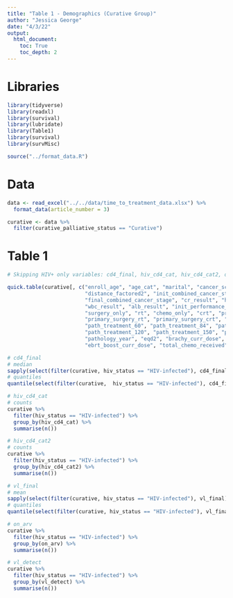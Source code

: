 ```yaml
---
title: "Table 1 - Demographics (Curative Group)"
author: "Jessica George"
date: "4/3/22"
output:
  html_document:
    toc: True
    toc_depth: 2
---
```


# Libraries
```r
library(tidyverse)
library(readxl)
library(survival)
library(lubridate)
library(Table1)
library(survival)
library(survMisc)

source("../format_data.R")
```


# Data
```r
data <- read_excel("../../data/time_to_treatment_data.xlsx") %>% 
  format_data(article_number = 3)

curative <- data %>% 
  filter(curative_palliative_status == "Curative")
```


# Table 1
```r
# Skipping HIV+ only variables: cd4_final, hiv_cd4_cat, hiv_cd4_cat2, on_arv, vl_detect... See below for calculations for these variables

quick.table(curative[, c("enroll_age", "age_cat", "marital", "cancer_screening", 
                         "distance_factored2", "init_combined_cancer_stage", 
                         "final_combined_cancer_stage", "cr_result", "hb_result", "neut_result", 
                         "wbc_result", "alb_result", "init_performance_status", "hiv_status",
                         "surgery_only", "rt", "chemo_only", "crt", "primary_surgery_chemo", 
                         "primary_surgery_rt", "primary_surgery_crt", "path_treatment_30", 
                         "path_treatment_60", "path_treatment_84", "path_treatment_90", 
                         "path_treatment_120", "path_treatment_150", "path_treatment_180", 
                         "pathology_year", "eqd2", "brachy_curr_dose", "ebrt_curr_dose", 
                         "ebrt_boost_curr_dose", "total_chemo_received", "treat_response")])
```


```r
# cd4_final
# median
sapply(select(filter(curative, hiv_status == "HIV-infected"), cd4_final), median, na.rm = T)
# quantiles
quantile(select(filter(curative,  hiv_status == "HIV-infected"), cd4_final), probs = c(0.25, 0.75), na.rm = T)

# hiv_cd4_cat
# counts
curative %>% 
  filter(hiv_status == "HIV-infected") %>% 
  group_by(hiv_cd4_cat) %>% 
  summarise(n())

# hiv_cd4_cat2
# counts
curative %>% 
  filter(hiv_status == "HIV-infected") %>% 
  group_by(hiv_cd4_cat2) %>% 
  summarise(n())

# vl_final
# mean
sapply(select(filter(curative, hiv_status == "HIV-infected"), vl_final), median, na.rm = T)
# quantiles
quantile(select(filter(curative, hiv_status == "HIV-infected"), vl_final), probs = c(0.25, 0.75), na.rm = T)

# on_arv
curative %>% 
  filter(hiv_status == "HIV-infected") %>% 
  group_by(on_arv) %>% 
  summarise(n())

# vl_detect
curative %>% 
  filter(hiv_status == "HIV-infected") %>% 
  group_by(vl_detect) %>% 
  summarise(n())
```